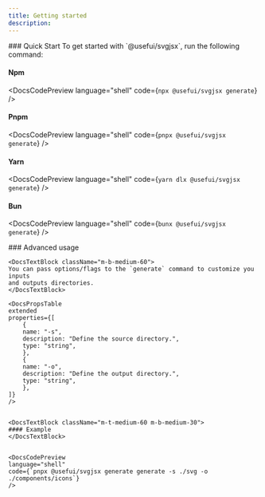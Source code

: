 ```yaml
---
title: Getting started
description:
---
```


<DocsSection>
### Quick Start

<DocsTextBlock className="m-b-medium-60">
  To get started with `@usefui/svgjsx`, run the following command:
</DocsTextBlock>

#### Npm

<DocsCodePreview language="shell" code={`npx @usefui/svgjsx generate`} />

#### Pnpm

<DocsCodePreview language="shell" code={`pnpx @usefui/svgjsx generate`} />

#### Yarn

<DocsCodePreview language="shell" code={`yarn dlx @usefui/svgjsx generate`} />

#### Bun

<DocsCodePreview language="shell" code={`bunx @usefui/svgjsx generate`} />

</DocsSection>

<DocsBanner
  title="CLI default options"
  description="If you don't use the CLI options, the default input/output directories will be set to svg and icons at the root of your project, make sure you have the svg folder with your svg icon files in it before you run the generate command."
  mode="warning"
/>

<DocsSection>
    ### Advanced usage

    <DocsTextBlock className="m-b-medium-60">
    You can pass options/flags to the `generate` command to customize you inputs
    and outputs directories.
    </DocsTextBlock>

    <DocsPropsTable
    extended
    properties={[
        {
        name: "-s",
        description: "Define the source directory.",
        type: "string",
        },
        {
        name: "-o",
        description: "Define the output directory.",
        type: "string",
        },
    ]}
    />


    <DocsTextBlock className="m-t-medium-60 m-b-medium-30">
    #### Example
    </DocsTextBlock>


    <DocsCodePreview
    language="shell"
    code={`pnpx @usefui/svgjsx generate generate -s ./svg -o ./components/icons`}
    />

</DocsSection>

<DocsFooter prev="/docs/introduction" next="/docs/usage" />
